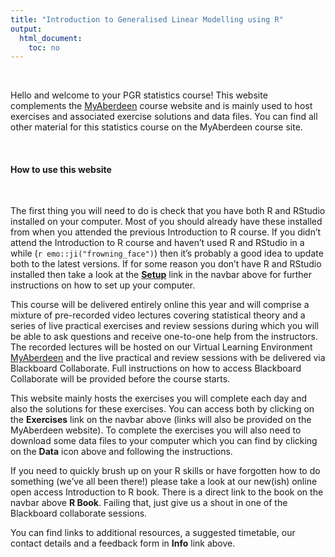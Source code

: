 ```yaml
---
title: "Introduction to Generalised Linear Modelling using R"
output: 
  html_document:
    toc: no
---
```


\  

Hello and welcome to your PGR statistics course! This website complements the [MyAberdeen](https://abdn.blackboard.com/ultra/) course website and is mainly used to host exercises and associated exercise solutions and data files. You can find all other material for this statistics course on the MyAberdeen course site.   

\  

#### How to use this website

\  

The first thing you will need to do is check that you have both R and RStudio installed on your computer. Most of you should already have these installed from when you attended the previous Introduction to R course. If you didn't attend the Introduction to R course and haven't used R and RStudio in a while (`r emo::ji("frowning_face")`) then it's probably a good idea to update both to the latest versions. If for some reason you don't have R and RStudio installed then take a look at the **[<i class="fa fa-cog" aria-hidden="true"></i> Setup](setup.html)** link in the navbar above for further instructions on how to set up your computer.

This course will be delivered entirely online this year and will comprise a mixture of pre-recorded video lectures covering statistical theory and a series of live practical exercises and review sessions during which you will be able to ask questions and receive one-to-one help from the instructors. The recorded lectures will be hosted on our Virtual Learning Environment [MyAberdeen](https://abdn.blackboard.com/ultra/) and the live practical and review sessions with be delivered via Blackboard Collaborate. Full instructions on how to access Blackboard Collaborate will be provided before the course starts. 

This website mainly hosts the exercises you will complete each day and also the solutions for these exercises. You can access both by clicking on the **<i class="fa fa-book" aria-hidden="true"></i> Exercises** link on the navbar above (links will also be provided on the MyAberdeen website). To complete the exercises you will also need to download some data files to your computer which you can find by clicking on the **<i class="fa fa-download" aria-hidden="true"></i> Data** icon above and following the instructions.  

If you need to quickly brush up on your R skills or have forgotten how to do something (we've all been there!) please take a look at our new(ish) online open access Introduction to R book. There is a direct link to the book on the navbar above **<i class="fa fa-book" aria-hidden="true"></i> R Book**. Failing that, just give us a shout in one of the Blackboard collaborate sessions.

You can find links to additional resources, a suggested timetable, our contact details and a feedback form in **<i class="fa fa-question-circle" aria-hidden="true"></i> Info** link above.
\  
